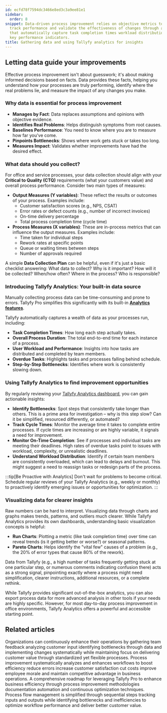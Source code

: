 ```yaml
---
id: ecfd78f7594dc3466e8ed3c3a9ee81e1
sidebar:
  order: 8
snippet: Data-driven process improvement relies on objective metrics to identify bottlenecks
  track performance and validate the effectiveness of changes through analytics tools
  that automatically capture task completion times workload distribution and other
  key performance indicators.
title: Gathering data and using Tallyfy analytics for insights
---
```


## Letting data guide your improvements

Effective process improvement isn't about guesswork; it's about making informed decisions based on facts. Data provides these facts, helping you understand how your processes are truly performing, identify where the real problems lie, and measure the impact of any changes you make.

### Why data is essential for process improvement

-   **Manages by Fact**: Data replaces assumptions and opinions with objective evidence.
-   **Identifies Real Problems**: Helps distinguish symptoms from root causes.
-   **Baselines Performance**: You need to know where you are to measure how far you've come.
-   **Pinpoints Bottlenecks**: Shows where work gets stuck or takes too long.
-   **Measures Impact**: Validates whether improvements have had the desired effect.

### What data should you collect?

For office and service processes, your data collection should align with your **Critical to Quality (CTQ)** requirements (what your customers value) and overall process performance. Consider two main types of measures:

-   **Output Measures (Y variables)**: These reflect the results or outcomes of your process. Examples include:
    -   Customer satisfaction scores (e.g., NPS, CSAT)
    -   Error rates or defect counts (e.g., number of incorrect invoices)
    -   On-time delivery percentage
    -   Total process completion time (cycle time)
-   **Process Measures (X variables)**: These are in-process metrics that can influence the output measures. Examples include:
    -   Time taken for individual steps
    -   Rework rates at specific points
    -   Queue or waiting times between steps
    -   Number of approvals required

A simple **Data Collection Plan** can be helpful, even if it's just a basic checklist answering: What data to collect? Why is it important? How will it be collected? When/how often? Where in the process? Who is responsible?

### Introducing Tallyfy Analytics: Your built-in data source

Manually collecting process data can be time-consuming and prone to errors. Tallyfy Pro simplifies this significantly with its built-in **[Analytics features](/products/pro/integrations/analytics/)**.

Tallyfy automatically captures a wealth of data as your processes run, including:

-   **Task Completion Times**: How long each step actually takes.
-   **Overall Process Duration**: The total end-to-end time for each instance of a process.
-   **User Workload and Performance**: Insights into how tasks are distributed and completed by team members.
-   **Overdue Tasks**: Highlights tasks and processes falling behind schedule.
-   **Step-by-Step Bottlenecks**: Identifies where work is consistently slowing down.

### Using Tallyfy Analytics to find improvement opportunities

By regularly reviewing your [Tallyfy Analytics dashboard](/products/pro/integrations/analytics/), you can gain actionable insights:

-   **Identify Bottlenecks**: Spot steps that consistently take longer than others. This is a prime area for investigation – why is this step slow? Can it be simplified, resourced differently, or automated?
-   **Track Cycle Times**: Monitor the average time it takes to complete entire processes. If cycle times are increasing or are highly variable, it signals a need for improvement.
-   **Monitor On-Time Completion**: See if processes and individual tasks are meeting their deadlines. High rates of overdue tasks point to issues with workload, complexity, or unrealistic deadlines.
-   **Understand Workload Distribution**: Identify if certain team members are consistently overloaded, which can lead to delays and burnout. This might suggest a need to reassign tasks or redesign parts of the process.

:::tip[Be Proactive with Analytics]
Don't wait for problems to become critical. Schedule regular reviews of your Tallyfy Analytics (e.g., weekly or monthly) to proactively identify emerging issues or opportunities for optimization.
:::

### Visualizing data for clearer insights

Raw numbers can be hard to interpret. Visualizing data through charts and graphs makes trends, patterns, and outliers much clearer. While Tallyfy Analytics provides its own dashboards, understanding basic visualization concepts is helpful:

-   **Run Charts**: Plotting a metric (like task completion time) over time can reveal trends (is it getting better or worse?) or seasonal patterns.
-   **Pareto Charts**: Helps identify the "vital few" causes of a problem (e.g., the 20% of error types that cause 80% of the rework).

Data from Tallyfy (e.g., a high number of tasks frequently getting stuck at one particular step, or numerous comments indicating confusion there) acts as a strong signal, pinpointing exactly where a process might need simplification, clearer instructions, additional resources, or a complete rethink.

While Tallyfy provides significant out-of-the-box analytics, you can also export process data for more advanced analysis in other tools if your needs are highly specific. However, for most day-to-day process improvement in office environments, Tallyfy Analytics offers a powerful and accessible starting point.


## Related articles
<CardGrid>
<LinkTitleCard header="<b>How To > Improve processes effectively</b>" href="/products/pro/tutorials/how-to/improve-processes-effectively/" > Organizations can continuously enhance their operations by gathering team feedback analyzing customer input identifying bottlenecks through data and implementing changes systematically while maintaining focus on delivering customer value through standardized yet flexible processes. </LinkTitleCard>
<LinkTitleCard header="<b>Process Improvement > What is process improvement and why is it vital?</b>" href="/products/pro/tutorials/how-to/process-improvement/what-is-process-improvement/" > Process improvement systematically analyzes and enhances workflows to boost efficiency reduce errors increase customer satisfaction cut costs improve employee morale and maintain competitive advantage in business operations. </LinkTitleCard>
<LinkTitleCard header="<b>How To > Process improvement with Tallyfy: a comprehensive guide</b>" href="/products/pro/tutorials/how-to/process-improvement/" > A comprehensive roadmap for leveraging Tallyfy Pro to enhance business efficiency through process improvement methodologies documentation automation and continuous optimization techniques. </LinkTitleCard>
<LinkTitleCard header="<b>Process Improvement > Understanding process flow without complex flowcharts</b>" href="/products/pro/tutorials/how-to/process-improvement/understanding-process-flow-without-complex-flowcharts/" > Process flow management is simplified through sequential steps tracking inputs and outputs while identifying bottlenecks and inefficiencies to optimize workflow performance and deliver better customer value. </LinkTitleCard>
</CardGrid>